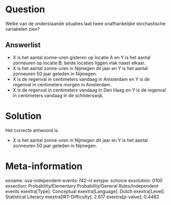 Question
========

Welke van de onderstaande situaties laat twee onafhankelijke
stochastische variabelen zien?

Answerlist
----------

* X is het aantal zonne-uren gisteren op locatie A en Y is het aantal zonneuren op locatie B; beide locaties liggen vlak naast elkaar.
* X is het aantal zonne-uren in Nijmegen dit jaar en Y is het aantal zonneuren 50 jaar geleden in Nijmegen.
* X is de regenval in centimeters vandaag in Amsterdam en Y is de regenval in centimeters morgen in Amsterdam.
* X is de regenval in centimeters vandaag in Den Haag en Y is de regenval in centimeters vandaag in de schilderswijk.

Solution
========

Het correcte antwoord is: 

* X is het aantal zonne-uren in Nijmegen dit jaar en Y is het aantal zonneuren 50 jaar geleden in Nijmegen.

Meta-information
================
exname: uva-independent-events-742-nl
extype: schoice
exsolution: 0100
exsection: Probability/Elementary Probability/General Rules/Independent events
exextra[Type]: Conceptual
exextra[Language]: Dutch
exextra[Level]: Statistical Literacy
exextra[IRT-Difficulty]: 2.617
exextra[p-value]: 0.4482
